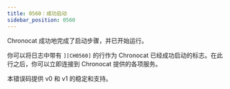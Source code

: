 ```yaml
---
title: 0560：成功启动
sidebar_position: 0560
---
```


Chronocat 成功地完成了启动步骤，并已开始运行。

你可以将日志中带有 `][CH0560]` 的行作为 Chronocat 已经成功启动的标志。在此行之后，你可以立即连接到 Chronocat
提供的各项服务。

本错误码提供 v0 和 v1 的稳定和支持。

